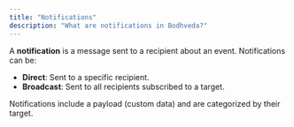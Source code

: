 ```yaml
---
title: "Notifications"
description: "What are notifications in Bodhveda?"
---
```


A **notification** is a message sent to a recipient about an event. Notifications can be:

-   **Direct**: Sent to a specific recipient.
-   **Broadcast**: Sent to all recipients subscribed to a target.

Notifications include a payload (custom data) and are categorized by their target.
